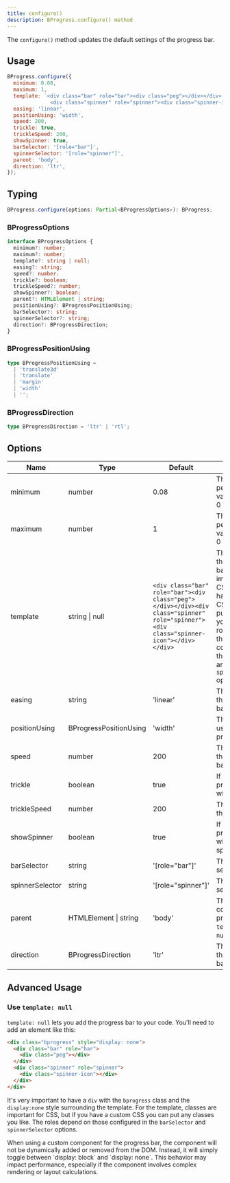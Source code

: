 ```yaml
---
title: configure()
description: BProgress.configure() method
---
```



The `configure()` method updates the default settings of the progress bar.

## Usage

```js
BProgress.configure({
  minimum: 0.08,
  maximum: 1,
  template: `<div class="bar" role="bar"><div class="peg"></div></div>
              <div class="spinner" role="spinner"><div class="spinner-icon"></div></div>`,
  easing: 'linear',
  positionUsing: 'width',
  speed: 200,
  trickle: true,
  trickleSpeed: 200,
  showSpinner: true,
  barSelector: '[role="bar"]',
  spinnerSelector: '[role="spinner"]',
  parent: 'body',
  direction: 'ltr',
});
```

## Typing

```ts
BProgress.configure(options: Partial<BProgressOptions>): BProgress;
```

### BProgressOptions

```ts
interface BProgressOptions {
  minimum?: number;
  maximum?: number;
  template?: string | null;
  easing?: string;
  speed?: number;
  trickle?: boolean;
  trickleSpeed?: number;
  showSpinner?: boolean;
  parent?: HTMLElement | string;
  positionUsing?: BProgressPositionUsing;
  barSelector?: string;
  spinnerSelector?: string;
  direction?: BProgressDirection;
}
```

### BProgressPositionUsing

```ts
type BProgressPositionUsing =
  | 'translate3d'
  | 'translate'
  | 'margin'
  | 'width'
  | '';
```

### BProgressDirection

```ts
type BProgressDirection = 'ltr' | 'rtl';
```

## Options

| Name     | Type                   | Default                            | Description                                   |
|----------|------------------------|------------------------------------|-----------------------------------------------|
| minimum  | number                 | 0.08                               | The minimum percentage value between 0 and 1. |
| maximum  | number                 | 1                                  | The maximum percentage value between 0 and 1. |
| template | string \| null         | `<div class="bar" role="bar"><div class="peg"></div></div><div class="spinner" role="spinner"><div class="spinner-icon"></div></div>` | The template of the progress bar. Classes are important for CSS, but if you have a custom CSS you can put any classes you like. The roles depend on those configured in the `barSelector` and `spinnerSelector` options. |
| easing   | string                 | 'linear'                           | The easing of the progress bar.               |
| positionUsing | BProgressPositionUsing | 'width'                       | The position using of the progress bar.       |
| speed    | number                 | 200                                | The speed of the progress bar.                |
| trickle  | boolean                | true                               | If `true`, the progress bar will trickle.     |
| trickleSpeed | number             | 200                                | The speed of the trickle.                     |
| showSpinner | boolean             | true                               | If `true`, the progress bar will show the spinner. |
| barSelector | string              | '[role="bar"]'                     | The bar selector.                             |
| spinnerSelector | string          | '[role="spinner"]'                 | The spinner selector.                         |
| parent   | HTMLElement \| string  | 'body'                             | The parent container of the progress bar. (if `template` is not `null`) |
| direction | BProgressDirection    | 'ltr'                              | The direction of the progress bar.            |

## Advanced Usage

### Use `template: null`

`template: null` lets you add the progress bar to your code. You'll need to add an element like this:

```html
<div class="bprogress" style="display: none">
  <div class="bar" role="bar">
    <div class="peg"></div>
  </div>
  <div class="spinner" role="spinner">
    <div class="spinner-icon"></div>
  </div>
</div>
```

It's very important to have a `div` with the `bprogress` class and the `display:none` style surrounding the template. For the template, classes are important for CSS, but if you have a custom CSS you can put any classes you like. The roles depend on those configured in the `barSelector` and `spinnerSelector` options.

<Callout type="warn" title="Warning">
  When using a custom component for the progress bar, the component will not be dynamically added or removed from the DOM. Instead, it will simply toggle between `display: block` and `display: none`.  
  This behavior may impact performance, especially if the component involves complex rendering or layout calculations.
</Callout>
